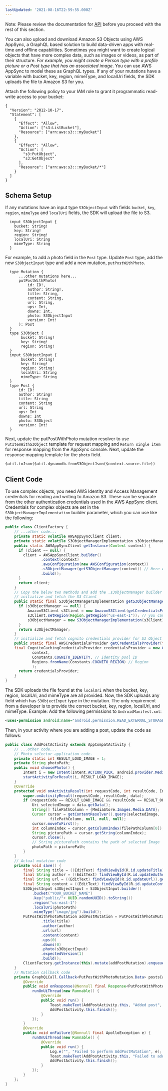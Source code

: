 ```yaml
---
lastUpdated: '2021-08-16T22:59:55.000Z'
---
```

Note: Please review the documentation for [API](/sdk/api/graphql) before you proceed with the rest of this section. 

You can also upload and download Amazon S3 Objects using AWS AppSync, a GraphQL based solution to build data-driven apps with real-time and offline capabilities. Sometimes you might want to create logical objects that have more complex data, such as images or videos, as part of their structure.  _For example, you might create a Person type with a profile picture or a Post type that has an associated image_. You can use AWS AppSync to model these as GraphQL types. If any of your mutations have a variable with bucket, key, region, mimeType, and localUri fields, the SDK uploads the file to Amazon S3 for you.

Attach the following policy to your IAM role to grant it programmatic read-write access to your bucket:

```
{
  "Version": "2012-10-17",
  "Statement": [
    {
      "Effect": "Allow",
      "Action": ["s3:ListBucket"],
      "Resource": ["arn:aws:s3:::myBucket"]
    },
    {
      "Effect": "Allow",
      "Action": [
        "s3:PutObject",
        "s3:GetObject"
      ],
      "Resource": ["arn:aws:s3:::myBucket/*"]
    }
  ]
}
```

## Schema Setup
If any mutations have an input type `S3ObjectInput` with fields `bucket`, `key`, `region`, `mimeType` and `localUri` fields, the SDK will upload the file to S3.
```
  input S3ObjectInput {
    bucket: String!
    key: String!
    region: String!
    localUri: String
    mimeType: String
  }
```
For example, to add a photo field in the ``Post`` type. Update ``Post`` type, add the new ``S3ObjectInput`` type and add a new mutation, ``putPostWithPhoto``.
```
  type Mutation {
      ...other mutations here...
      putPostWithPhoto(
          id: ID!,
          author: String!,
          title: String,
          content: String,
          url: String,
          ups: Int,
          downs: Int,
          photo: S3ObjectInput
          version: Int!
      ): Post
  }
  type S3Object {
       bucket: String!
       key: String!
       region: String!
  }
  input S3ObjectInput {
       bucket: String!
       key: String!
       region: String!
       localUri: String
       mimeType: String
  }
  type Post {
      id: ID!
      author: String!
      title: String
      content: String
      url: String
      ups: Int
      downs: Int
      photo: S3Object
      version: Int!
  }
```
Next, update the putPostWithPhoto mutation resolver to use ``PutItemWithS3Object`` template for request mapping
and ``Return single item`` for response mapping from the AppSync console.
Next, update the response mapping template for the ``photo`` field.
```
$util.toJson($util.dynamodb.fromS3ObjectJson($context.source.file))
```
## Client Code
To use complex objects, you need AWS Identity and Access Management credentials for reading and writing to Amazon S3.
These can be separate from the other authentication credentials used in the AWS AppSync client.
Credentials for complex objects are set in the `S3ObjectManagerImplementation` builder parameter, which you can use like the following:
```java
public class ClientFactory {
    // ...other code...
    private static volatile AWSAppSyncClient client;
    private static volatile S3ObjectManagerImplementation s3ObjectManager;
    public static AWSAppSyncClient getInstance(Context context) {
      if (client == null) {
        client = AWSAppSyncClient.builder()
                .context(context)
                .awsConfiguration(new AWSConfiguration(context))
                .s3ObjectManager(getS3ObjectManager(context)) // Here we initialize the s3 object manager.
                .build();
      }
      return client;
    }
    // Copy the below two methods and add the .s3ObjectManager builder parameter
    // initialize and fetch the S3 Client
    public static final S3ObjectManagerImplementation getS3ObjectManager(final Context context) {
      if (s3ObjectManager == null) {
          AmazonS3Client s3Client = new AmazonS3Client(getCredentialsProvider(context));
          s3Client.setRegion(Region.getRegion("us-east-1")); // you can set the region of bucket here
          s3ObjectManager = new S3ObjectManagerImplementation(s3Client);
      }
      return s3ObjectManager;
    }
    // initialize and fetch cognito credentials provider for S3 Object Manager
    public static final AWSCredentialsProvider getCredentialsProvider(final Context context){
    final CognitoCachingCredentialsProvider credentialsProvider = new CognitoCachingCredentialsProvider(
            context,
            Constants.COGNITO_IDENTITY, // Identity pool ID
            Regions.fromName(Constants.COGNITO_REGION) // Region
            );
      return credentialsProvider;
    }
}
```
The SDK uploads the file found at the ``localUri`` when the bucket, key, region, localUri, and mimeType are all provided.
Now, the SDK uploads any field which has ``S3ObjectInput`` type in the mutation. The only requirement from a developer is to provide the correct bucket, key, region, localUri, and mimeType.
Example:
Add the following permissions to ``AndroidManifest.xml``:
```xml
<uses-permission android:name="android.permission.READ_EXTERNAL_STORAGE" />
```
Then, in your activity where you are adding a post, update the code as follows:
```java
public class AddPostActivity extends AppCompatActivity {
    // ...other code...
    // Photo selector application code.
    private static int RESULT_LOAD_IMAGE = 1;
    private String photoPath;
    public void choosePhoto() {
        Intent i = new Intent(Intent.ACTION_PICK, android.provider.MediaStore.Images.Media.EXTERNAL_CONTENT_URI);
        startActivityForResult(i, RESULT_LOAD_IMAGE);
    }
    @Override
    protected void onActivityResult(int requestCode, int resultCode, Intent data) {
        super.onActivityResult(requestCode, resultCode, data);
        if (requestCode == RESULT_LOAD_IMAGE && resultCode == RESULT_OK && null != data) {
            Uri selectedImage = data.getData();
            String[] filePathColumn = {MediaStore.Images.Media.DATA};
            Cursor cursor = getContentResolver().query(selectedImage,
                    filePathColumn, null, null, null);
            cursor.moveToFirst();
            int columnIndex = cursor.getColumnIndex(filePathColumn[0]);
            String picturePath = cursor.getString(columnIndex);
            cursor.close();
            // String picturePath contains the path of selected Image
            photoPath = picturePath;
        }
    }
    // Actual mutation code
    private void save() {
        final String title = ((EditText) findViewById(R.id.updateTitle)).getText().toString();
        final String author = ((EditText) findViewById(R.id.updateAuthor)).getText().toString();
        final String url = ((EditText) findViewById(R.id.updateUrl)).getText().toString();
        final String content = ((EditText) findViewById(R.id.updateContent)).getText().toString();
        S3ObjectInput s3ObjectInput = S3ObjectInput.builder()
            .bucket("YOUR_BUCKET_NAME")
            .key("public/"+ UUID.randomUUID().toString())
            .region("us-east-1")
            .localUri(photoPath)
            .mimeType("image/jpg").build();
        PutPostWithPhotoMutation addPostMutation = PutPostWithPhotoMutation.builder()
                .title(title)
                .author(author)
                .url(url)
                .content(content)
                .ups(0)
                .downs(0)
                .photo(s3ObjectInput)
                .expectedVersion(1)
                .build();
        ClientFactory.getInstance(this).mutate(addPostMutation).enqueue(postsCallback);
    }
    // Mutation callback code
    private GraphQLCall.Callback<PutPostWithPhotoMutation.Data> postsCallback = new GraphQLCall.Callback<PutPostWithPhotoMutation.Data>() {
        @Override
        public void onResponse(@Nonnull final Response<PutPostWithPhotoMutation.Data> response) {
            runOnUiThread(new Runnable() {
                @Override
                public void run() {
                    Toast.makeText(AddPostActivity.this, "Added post", Toast.LENGTH_SHORT).show();
                    AddPostActivity.this.finish();
                }
            });
        }
        @Override
        public void onFailure(@Nonnull final ApolloException e) {
            runOnUiThread(new Runnable() {
                @Override
                public void run() {
                    Log.e("", "Failed to perform AddPostMutation", e);
                    Toast.makeText(AddPostActivity.this, "Failed to add post", Toast.LENGTH_SHORT).show();
                    AddPostActivity.this.finish();
                }
            });
        }
    };
}
```
